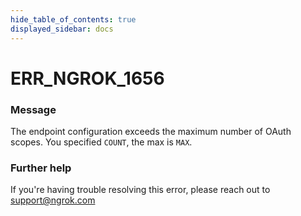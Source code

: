 ```yaml
---
hide_table_of_contents: true
displayed_sidebar: docs
---
```



# ERR_NGROK_1656

### Message

The endpoint configuration exceeds the maximum number of OAuth scopes. You specified `COUNT`, the max is `MAX`.

<ErrorDetails error="err_ngrok_1656" />

### Further help

If you're having trouble resolving this error, please reach out to [support@ngrok.com](mailto:support@ngrok.com?subject=Help%20with%20ERR_NGROK_1656)
